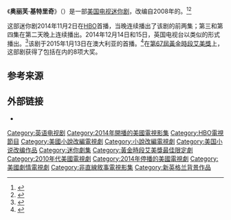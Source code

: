 {{Expand language|1=en|time=2020-07-21T06:38:19+00:00}}
{{noteTA
|T=zh-cn:奥丽芙·基特里奇;zh-hk:愛，當下;zh-tw:愛，當下;
|1=zh-cn:奥丽芙·基特里奇;zh-hk:愛，當下;zh-tw:愛，當下;
}}
{{Infobox television
| show_name        = 愛，當下
| original_name    = {{lang|en|''Olive Kitteridge''}}
| image = 
| image_alt = 
| caption = 
| genre = {{plainlist|
* [[劇情片|劇情]]
* [[爱情片|愛情]]
* [[迷你劇集|迷你劇]]
}}
| format = 電視劇
| creator = 
| based_on                 = ''{{Based on|{{le|生活是頭安靜的獸|Olive Kitteridge}}''|{{le|伊莉莎白·史特魯|Elizabeth Strout}}}}
| writer = 
| screenplay = {{tsl|en|Jane Anderson||}}
| story = 
| director = {{tsl|en|Lisa Cholodenko||}}
| starring = [[法蘭絲·麥杜雯|法蘭絲·麥杜雯]]<br />[[理查德·詹金斯|理查德·詹金斯]]<br />[[柔依·卡山|柔依·卡山]]<br />{{tsl|en|Rosemarie DeWitt||}}<br />{{tsl|en|Martha Wainwright||}}<br />[[小约翰·加拉赫|小约翰·加拉赫]]<br />{{tsl|en|Devin Druid||}}<br />[[杰西·普莱蒙|杰西·普莱蒙]]<br />[[比爾·莫瑞|比爾·莫瑞]]<br />{{tsl|en|Peter Mullan||}}
| narrated = 
| theme_music_composer = [[卡特·伯韦尔|卡特·伯韦尔]]
| country = {{USA}}
| language = [[英语|英语]]
| num_episodes = 4
| producer = {{tsl|en|Gary Goetzman||}}<br />[[汤姆·汉克斯|汤姆·汉克斯]]<br />[[法蘭絲·麥杜雯|法蘭絲·麥杜雯]]<br />{{tsl|en|Jane Anderson||}}<br />Steve Shareshian<br />David Coatsworth
| editor = {{tsl|en|Jeffrey M. Werner||}}
| cinematography = {{tsl|en|Frederick Elmes||}}
| runtime = 239分钟
| company = [[HBO|HBO Miniseries]]<br />[[普雷通公司|普雷通公司]]<br />As Is
| distributor = 
| budget = 
| network = [[HBO|HBO]]
| first_aired          = {{end date|2014|11|2}}
| last_aired           = {{end date|2014|11|3}}
| preceded_by = 
| followed_by = 
| website = http://www.hbo.com/olive-kitteridge#/olive-kitteridge/index.html
| show_name_zh-tw         = 愛，當下
| show_name_zh-cn        = 奥丽芙·基特里奇
}}

《'''奥丽芙·基特里奇'''》（{{lang-en|Olive Kitteridge}}）是一部[[美国|美国]][[迷你剧集|电视迷你剧]]，改编自{{tsl|en|Elizabeth Strout|伊丽莎白·斯特劳特|}}2008年的{{link-en|生活是頭安靜的獸|Olive Kitteridge|同名小说}}。<ref name="auto">{{cite web|title=Olive Kitteridge Review HBO: What the Critics Are Saying - The Hollywood Reporter|url=http://www.hollywoodreporter.com/live-feed/olive-kitteridge-review-hbo-what-745634|accessdate=2014-12-28|author=Rebecca Doyle|work=The Hollywood Reporter|archiveurl=https://web.archive.org/web/20170807153929/http://www.hollywoodreporter.com/live-feed/olive-kitteridge-review-hbo-what-745634|archivedate=2017-08-07|dead-url=no}}</ref><ref>{{cite web|title=The Official Website for the HBO Series Olive Kitteridge|url=http://www.hbo.com/olive-kitteridge#/olive-kitteridge/cast-and-crew/index.html|accessdate=2014-12-28|publisher=Hbo.com|archiveurl=https://web.archive.org/web/20171229065206/https://www.hbo.com/olive-kitteridge#/olive-kitteridge/cast-and-crew/index.html|archivedate=2017-12-29|dead-url=no}}</ref>

这部迷你剧2014年11月2日在[[HBO|HBO]]首播，当晚连续播出了该剧的前两集；第三和第四集在第二天晚上连续播出。2014年12月14日和15日，英国{{tsl|en|Sky Atlantic||}}电视台以类似的形式播出。<ref>{{cite web|title=Olive Kitteridge|url=http://www.sky.com/tv/show/olive-kitteridge|accessdate=2014-12-28|work=Find and Watch|archive-date=2015-12-08|archive-url=https://web.archive.org/web/20151208115044/http://www.sky.com/tv/show/olive-kitteridge|dead-url=no}}</ref>该剧于2015年1月13日在澳大利亚的{{tsl|en|Showcase (Australian TV channel)||showcase}}首播。<ref>{{cite web|title=Airdate: Olive Kitteridge|url=http://www.tvtonight.com.au/2014/12/airdate-olive-kitteridge.html|accessdate=2014-12-29|date=2014-12-26|publisher={{tsl|en|TV Tonight||}}|last1=Knox|first1=David|archive-date=2020-11-27|archive-url=https://web.archive.org/web/20201127214325/https://tvtonight.com.au/2014/12/airdate-olive-kitteridge.html|dead-url=no}}</ref>在[[第67屆黃金時段艾美獎|第67屆黃金時段艾美獎]]上，这部剧获得了包括{{tsl|en|Primetime Emmy Award for Outstanding Miniseries||最佳限定剧}}在内的8项大奖。

== 参考来源 ==
{{Reflist}}

== 外部链接 ==
* {{IMDb title|3012698}}

{{HBO电视节目}}
{{DEFAULTSORT:Olive Kitteridge (miniseries)}}
[[Category:英语电视剧|Category:英语电视剧]]
[[Category:2014年開播的美國電視影集|Category:2014年開播的美國電視影集]]
[[Category:HBO電視節目|Category:HBO電視節目]]
[[Category:美國小說改編電視劇|Category:美國小說改編電視劇]]
[[Category:小說改編電視劇|Category:小說改編電視劇]] 
[[Category:美国小说改编作品|Category:美国小说改编作品]]
[[Category:迷你劇集|Category:迷你劇集]]
[[Category:黃金時段艾美獎最佳限定劇|Category:黃金時段艾美獎最佳限定劇]]
[[Category:2010年代美國電視劇|Category:2010年代美國電視劇]]
[[Category:2014年停播的美國電視劇|Category:2014年停播的美國電視劇]]
[[Category:美國劇情電視劇|Category:美國劇情電視劇]]
[[Category:非直線敘事電視影集|Category:非直線敘事電視影集]]
[[Category:新英格兰背景作品|Category:新英格兰背景作品]]